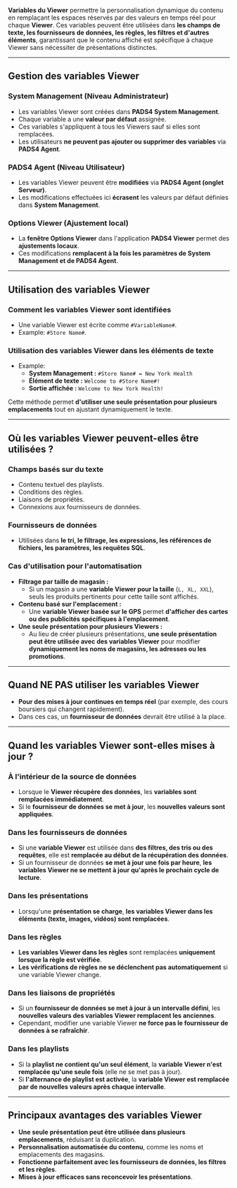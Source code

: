**Variables du Viewer** permettre la personnalisation dynamique du contenu en remplaçant les espaces réservés par des valeurs en temps réel pour chaque **Viewer**. Ces variables peuvent être utilisées dans **les champs de texte, les fournisseurs de données, les règles, les filtres et d'autres éléments**, garantissant que le contenu affiché est spécifique à chaque Viewer sans nécessiter de présentations distinctes.

***

## **Gestion des variables Viewer**

### **System Management (Niveau Administrateur)**

* Les variables Viewer sont créées dans **PADS4 System Management**.
* Chaque variable a une **valeur par défaut** assignée.
* Ces variables s'appliquent à tous les Viewers sauf si elles sont remplacées.
* Les utilisateurs **ne peuvent pas ajouter ou supprimer des variables** via **PADS4 Agent**.

### **PADS4 Agent (Niveau Utilisateur)**

* Les variables Viewer peuvent être **modifiées** via **PADS4 Agent (onglet Serveur)**.
* Les modifications effectuées ici **écrasent** les valeurs par défaut définies dans **System Management**.

### **Options Viewer (Ajustement local)**

* La **fenêtre Options Viewer** dans l'application **PADS4 Viewer** permet des **ajustements locaux**.
* Ces modifications **remplacent à la fois les paramètres de System Management et de PADS4 Agent**.

***

## **Utilisation des variables Viewer**

### **Comment les variables Viewer sont identifiées**

* Une variable Viewer est écrite comme `#VariableName#`.
* Example: `#Store Name#`.

### **Utilisation des variables Viewer dans les éléments de texte**

* Example:
  * **System Management :** `#Store Name# = New York Health`
  * **Élément de texte :** `Welcome to #Store Name#!`
  * **Sortie affichée :** `Welcome to New York Health!`

Cette méthode permet **d'utiliser une seule présentation pour plusieurs emplacements** tout en ajustant dynamiquement le texte.

***

## **Où les variables Viewer peuvent-elles être utilisées ?**

### **Champs basés sur du texte**

* Contenu textuel des playlists.
* Conditions des règles.
* Liaisons de propriétés.
* Connexions aux fournisseurs de données.

### **Fournisseurs de données**

* Utilisées dans **le tri, le filtrage, les expressions, les références de fichiers, les paramètres, les requêtes SQL**.

### **Cas d'utilisation pour l'automatisation**

* **Filtrage par taille de magasin :**
  * Si un magasin a une **variable Viewer pour la taille** (`L, XL, XXL`), seuls les produits pertinents pour cette taille sont affichés.
* **Contenu basé sur l'emplacement :**
  * Une **variable Viewer basée sur le GPS** permet **d'afficher des cartes ou des publicités spécifiques à l'emplacement**.
* **Une seule présentation pour plusieurs Viewers :**
  * Au lieu de créer plusieurs présentations, **une seule présentation peut être utilisée avec des variables Viewer** pour modifier **dynamiquement les noms de magasins, les adresses ou les promotions**.

***

## **Quand NE PAS utiliser les variables Viewer**

* **Pour des mises à jour continues en temps réel** (par exemple, des cours boursiers qui changent rapidement).
* Dans ces cas, un **fournisseur de données** devrait être utilisé à la place.

***

## **Quand les variables Viewer sont-elles mises à jour ?**

### **À l'intérieur de la source de données**

* Lorsque le **Viewer récupère des données**, les **variables sont remplacées immédiatement**.
* Si le **fournisseur de données se met à jour**, les **nouvelles valeurs sont appliquées**.

### **Dans les fournisseurs de données**

* Si une **variable Viewer** est utilisée dans **des filtres, des tris ou des requêtes**, elle est **remplacée au début de la récupération des données**.
* Si un fournisseur de données **se met à jour une fois par heure**, **les variables Viewer ne se mettent à jour qu'après le prochain cycle de lecture**.

### **Dans les présentations**

* Lorsqu'une **présentation se charge**, **les variables Viewer dans les éléments (texte, images, vidéos) sont remplacées**.

### **Dans les règles**

* **Les variables Viewer dans les règles** sont remplacées **uniquement lorsque la règle est vérifiée**.
* **Les vérifications de règles ne se déclenchent pas automatiquement** si une variable Viewer change.

### **Dans les liaisons de propriétés**

* Si un **fournisseur de données se met à jour à un intervalle défini**, les **nouvelles valeurs des variables Viewer remplacent les anciennes**.
* Cependant, modifier une variable Viewer **ne force pas le fournisseur de données à se rafraîchir**.

### **Dans les playlists**

* Si la **playlist ne contient qu'un seul élément**, la **variable Viewer n'est remplacée qu'une seule fois** (elle ne se met pas à jour).
* Si **l'alternance de playlist est activée**, la **variable Viewer est remplacée par de nouvelles valeurs après chaque intervalle**.

***

## **Principaux avantages des variables Viewer**

* **Une seule présentation peut être utilisée dans plusieurs emplacements**, réduisant la duplication.
* **Personnalisation automatisée du contenu**, comme les noms et emplacements des magasins.
* **Fonctionne parfaitement avec les fournisseurs de données, les filtres et les règles**.
* **Mises à jour efficaces sans reconcevoir les présentations**.
